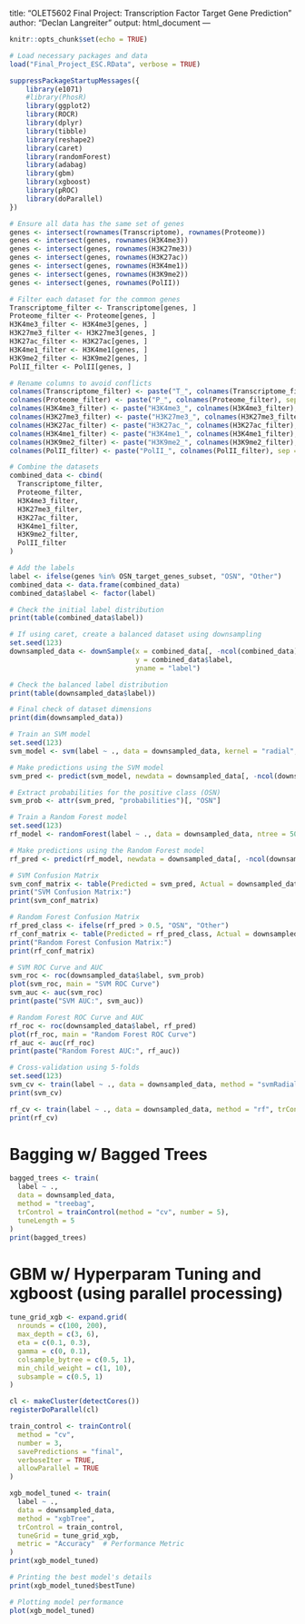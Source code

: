 title: "OLET5602 Final Project: Transcription Factor Target Gene Prediction"
author: "Declan Langreiter"
output: html_document
---

```r
knitr::opts_chunk$set(echo = TRUE)
```

```r
# Load necessary packages and data
load("Final_Project_ESC.RData", verbose = TRUE)

suppressPackageStartupMessages({
    library(e1071)
    #library(PhosR)
    library(ggplot2)
    library(ROCR)
    library(dplyr)
    library(tibble)
    library(reshape2)
    library(caret)
    library(randomForest)
    library(adabag)
    library(gbm)
    library(xgboost)
    library(pROC)
    library(doParallel)
})

# Ensure all data has the same set of genes
genes <- intersect(rownames(Transcriptome), rownames(Proteome))
genes <- intersect(genes, rownames(H3K4me3))
genes <- intersect(genes, rownames(H3K27me3))
genes <- intersect(genes, rownames(H3K27ac))
genes <- intersect(genes, rownames(H3K4me1))
genes <- intersect(genes, rownames(H3K9me2))
genes <- intersect(genes, rownames(PolII))

# Filter each dataset for the common genes
Transcriptome_filter <- Transcriptome[genes, ]
Proteome_filter <- Proteome[genes, ]
H3K4me3_filter <- H3K4me3[genes, ]
H3K27me3_filter <- H3K27me3[genes, ]
H3K27ac_filter <- H3K27ac[genes, ]
H3K4me1_filter <- H3K4me1[genes, ]
H3K9me2_filter <- H3K9me2[genes, ]
PolII_filter <- PolII[genes, ]

# Rename columns to avoid conflicts
colnames(Transcriptome_filter) <- paste("T_", colnames(Transcriptome_filter), sep = "")
colnames(Proteome_filter) <- paste("P_", colnames(Proteome_filter), sep = "")
colnames(H3K4me3_filter) <- paste("H3K4me3_", colnames(H3K4me3_filter), sep = "")
colnames(H3K27me3_filter) <- paste("H3K27me3_", colnames(H3K27me3_filter), sep = "")
colnames(H3K27ac_filter) <- paste("H3K27ac_", colnames(H3K27ac_filter), sep = "")
colnames(H3K4me1_filter) <- paste("H3K4me1_", colnames(H3K4me1_filter), sep = "")
colnames(H3K9me2_filter) <- paste("H3K9me2_", colnames(H3K9me2_filter), sep = "")
colnames(PolII_filter) <- paste("PolII_", colnames(PolII_filter), sep = "")

# Combine the datasets
combined_data <- cbind(
  Transcriptome_filter,
  Proteome_filter,
  H3K4me3_filter,
  H3K27me3_filter,
  H3K27ac_filter,
  H3K4me1_filter,
  H3K9me2_filter,
  PolII_filter
)

# Add the labels
label <- ifelse(genes %in% OSN_target_genes_subset, "OSN", "Other")
combined_data <- data.frame(combined_data)
combined_data$label <- factor(label)

# Check the initial label distribution
print(table(combined_data$label))

# If using caret, create a balanced dataset using downsampling
set.seed(123)
downsampled_data <- downSample(x = combined_data[, -ncol(combined_data)], 
                               y = combined_data$label, 
                               yname = "label")

# Check the balanced label distribution
print(table(downsampled_data$label))

# Final check of dataset dimensions
print(dim(downsampled_data))

```

```r
# Train an SVM model
set.seed(123)
svm_model <- svm(label ~ ., data = downsampled_data, kernel = "radial", probability = TRUE)

# Make predictions using the SVM model
svm_pred <- predict(svm_model, newdata = downsampled_data[, -ncol(downsampled_data)], probability = TRUE)

# Extract probabilities for the positive class (OSN)
svm_prob <- attr(svm_pred, "probabilities")[, "OSN"]

```


```r
# Train a Random Forest model
set.seed(123)
rf_model <- randomForest(label ~ ., data = downsampled_data, ntree = 500)

# Make predictions using the Random Forest model
rf_pred <- predict(rf_model, newdata = downsampled_data[, -ncol(downsampled_data)], type = "prob")[, "OSN"]

```


```r
# SVM Confusion Matrix
svm_conf_matrix <- table(Predicted = svm_pred, Actual = downsampled_data$label)
print("SVM Confusion Matrix:")
print(svm_conf_matrix)

# Random Forest Confusion Matrix
rf_pred_class <- ifelse(rf_pred > 0.5, "OSN", "Other")
rf_conf_matrix <- table(Predicted = rf_pred_class, Actual = downsampled_data$label)
print("Random Forest Confusion Matrix:")
print(rf_conf_matrix)

```

```r
# SVM ROC Curve and AUC
svm_roc <- roc(downsampled_data$label, svm_prob)
plot(svm_roc, main = "SVM ROC Curve")
svm_auc <- auc(svm_roc)
print(paste("SVM AUC:", svm_auc))

# Random Forest ROC Curve and AUC
rf_roc <- roc(downsampled_data$label, rf_pred)
plot(rf_roc, main = "Random Forest ROC Curve")
rf_auc <- auc(rf_roc)
print(paste("Random Forest AUC:", rf_auc))

```
```r

# Cross-validation using 5-folds
set.seed(123)
svm_cv <- train(label ~ ., data = downsampled_data, method = "svmRadial", trControl = trainControl(method = "cv", number = 5), tuneLength = 5)
print(svm_cv)

rf_cv <- train(label ~ ., data = downsampled_data, method = "rf", trControl = trainControl(method = "cv", number = 5), tuneLength = 5)
print(rf_cv)

```

# Bagging w/ Bagged Trees

```r

bagged_trees <- train(
  label ~ .,
  data = downsampled_data,
  method = "treebag",
  trControl = trainControl(method = "cv", number = 5),
  tuneLength = 5
)
print(bagged_trees)

```

# GBM w/ Hyperparam Tuning and xgboost (using parallel processing)

```r

tune_grid_xgb <- expand.grid(
  nrounds = c(100, 200),
  max_depth = c(3, 6),
  eta = c(0.1, 0.3),
  gamma = c(0, 0.1),
  colsample_bytree = c(0.5, 1),
  min_child_weight = c(1, 10),
  subsample = c(0.5, 1)
)

cl <- makeCluster(detectCores())
registerDoParallel(cl)

train_control <- trainControl(
  method = "cv",
  number = 3,
  savePredictions = "final",
  verboseIter = TRUE,
  allowParallel = TRUE
)

xgb_model_tuned <- train(
  label ~ .,
  data = downsampled_data,
  method = "xgbTree",
  trControl = train_control,
  tuneGrid = tune_grid_xgb,
  metric = "Accuracy"  # Performance Metric
)
print(xgb_model_tuned)

# Printing the best model's details
print(xgb_model_tuned$bestTune)

# Plotting model performance
plot(xgb_model_tuned)


```